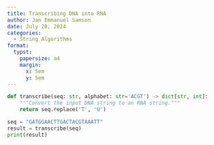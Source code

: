 ```yaml
---
title: Transcribing DNA into RNA
author: Jan Emmanuel Samson
date: July 28, 2024
categories:
  - String Algorithms
format: 
  typst:
    papersize: a4
    margin: 
      x: 5em
      y: 5em
---
```


````{=typst}

#set par(justify: true)
#set list(indent: 1em)

= Problem

An RNA string is a string formed from the alphabet containing 'A', 'C', 'G', and 'U'.

Given a DNA string _t_ corresponding to a coding strand, its transcribed RNA string _u_ is formed by replacing all occurrences of 'T' in _t_ with 'U' in _u_.

- *Given*: A DNA string _t_ of length at most 1000 nt.

- *Return*: The transcribed RNA string of _t_.



== Sample Dataset

```typ
GATGGAACTTGACTACGTAAATT
```

== Sample Output

```typ
GAUGGAACUUGACUACGUAAAUU
```

= Intuition

The given string represents the coding DNA strand with 5' $arrow.r$ 3' directionality. Details of the transcription process can be demonstrated by first finding the DNA complement of the input strand, then finding the RNA complement of the resulting DNA complement. This is an unnecessary step as we only need to replace all occurrences of 'T' in the input strand with 'U'. 

Iterate over each base of input string and check if the current base is a thymine ('T'). If so, replace the current base with uracil ('U'). Otherwise, continue scanning the string until the end is reached. To save memory, the input string is updated _in place_. 

= Solution
````

```python
def transcribe(seq: str, alphabet: str='ACGT') -> dict[str, int]:
    """Convert the input DNA string to an RNA string."""
    return seq.replace('T', 'U')
```

```python
seq = "GATGGAACTTGACTACGTAAATT"
result = transcribe(seq)
print(result)
```